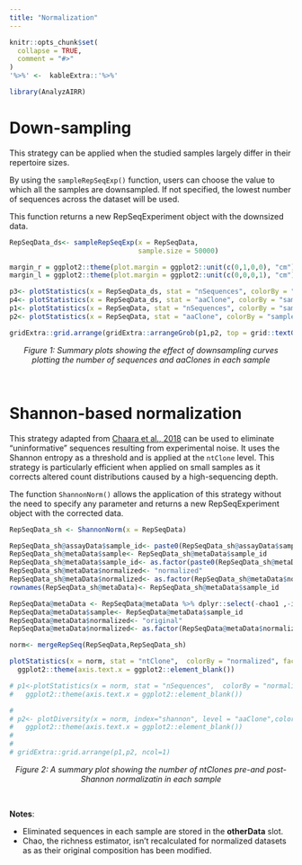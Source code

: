 ```yaml
---
title: "Normalization"
---
```



```r
knitr::opts_chunk$set(
  collapse = TRUE,
  comment = "#>"
)
'%>%' <-  kableExtra::'%>%'

```
```r
library(AnalyzAIRR)
```


# Down-sampling

This strategy can be applied when the studied samples largely differ in their repertoire sizes.

By using the `sampleRepSeqExp()` function, users can choose the value to which all the samples are downsampled. If not specified, the lowest number of sequences across the dataset will be used.

This function returns a new RepSeqExperiment object with the downsized data.

```r
RepSeqData_ds<- sampleRepSeqExp(x = RepSeqData, 
                                sample.size = 50000)
```

```r
margin_r = ggplot2::theme(plot.margin = ggplot2::unit(c(0,1,0,0), "cm"))
margin_l = ggplot2::theme(plot.margin = ggplot2::unit(c(0,0,0,1), "cm"))

p3<- plotStatistics(x = RepSeqData_ds, stat = "nSequences", colorBy = "sample_id")+margin_l
p4<- plotStatistics(x = RepSeqData_ds, stat = "aaClone", colorBy = "sample_id")+margin_l
p1<- plotStatistics(x = RepSeqData, stat = "nSequences", colorBy = "sample_id")+margin_r
p2<- plotStatistics(x = RepSeqData, stat = "aaClone", colorBy = "sample_id")+margin_r

gridExtra::grid.arrange(gridExtra::arrangeGrob(p1,p2, top = grid::textGrob("Pre-downsampling", x = .55)), gridExtra::arrangeGrob(p3,p4, top = grid::textGrob("Post-downsampling", x = .62)),ncol=2)


```
<figcaption align = "center"><em class="special">Figure 1: Summary plots showing the effect of downsampling curves plotting the number of sequences and aaClones in each sample</em></figcaption>
<br>

# Shannon-based normalization

This strategy adapted from [Chaara et al., 2018](https://doi.org/10.3389/fimmu.2018.01038) can be used to eliminate “uninformative” sequences resulting from experimental noise. It uses the Shannon entropy as a threshold and is applied at the `ntClone` level. 
This strategy is particularly efficient when applied on small samples as it corrects altered count distributions caused by a high-sequencing depth.

The function `ShannonNorm()` allows the application of this strategy without the need to specify any parameter and returns a new RepSeqExperiment object with the corrected data.

```r
RepSeqData_sh <- ShannonNorm(x = RepSeqData)
```

```r
RepSeqData_sh@assayData$sample_id<- paste0(RepSeqData_sh@assayData$sample_id,"_norm")
RepSeqData_sh@metaData$sample<- RepSeqData_sh@metaData$sample_id
RepSeqData_sh@metaData$sample_id<- as.factor(paste0(RepSeqData_sh@metaData$sample_id,"_norm"))
RepSeqData_sh@metaData$normalized<- "normalized"
RepSeqData_sh@metaData$normalized<- as.factor(RepSeqData_sh@metaData$normalized)
rownames(RepSeqData_sh@metaData)<- RepSeqData_sh@metaData$sample_id

RepSeqData@metaData <- RepSeqData@metaData %>% dplyr::select(-chao1 ,-iChao)
RepSeqData@metaData$sample<- RepSeqData@metaData$sample_id
RepSeqData@metaData$normalized<- "original"
RepSeqData@metaData$normalized<- as.factor(RepSeqData@metaData$normalized)

norm<- mergeRepSeq(RepSeqData,RepSeqData_sh)

plotStatistics(x = norm, stat = "ntClone",  colorBy = "normalized", facetBy = "sample")+
  ggplot2::theme(axis.text.x = ggplot2::element_blank())

# p1<-plotStatistics(x = norm, stat = "nSequences",  colorBy = "normalized", facetBy = "sample")+
#   ggplot2::theme(axis.text.x = ggplot2::element_blank())

# 
# p2<- plotDiversity(x = norm, index="shannon", level = "aaClone",colorBy = "normalized",  facetBy = "sample")+
#   ggplot2::theme(axis.text.x = ggplot2::element_blank())
# 
# 
# gridExtra::grid.arrange(p1,p2, ncol=1)


```
<figcaption align = "center"><em class="special">Figure 2: A summary plot showing the number of ntClones pre-and post-Shannon normalizatin in each sample</em></figcaption>
<br>

**Notes**: 

  + Eliminated sequences in each sample are stored in the **otherData** slot.
  + Chao, the richness estimator, isn't recalculated for normalized datasets as as their original composition has been modified.

